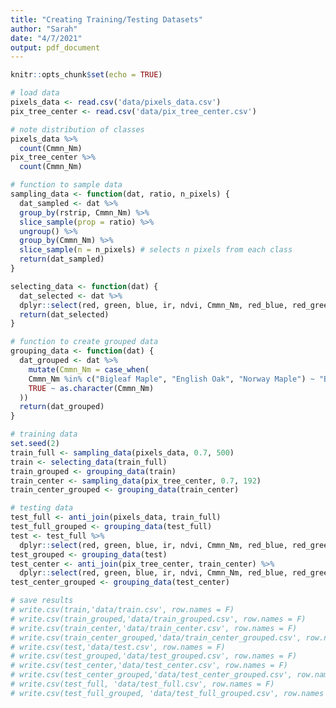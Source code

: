 ```yaml
---
title: "Creating Training/Testing Datasets"
author: "Sarah"
date: "4/7/2021"
output: pdf_document
---
```


```r
knitr::opts_chunk$set(echo = TRUE)
```

```r
# load data
pixels_data <- read.csv('data/pixels_data.csv')
pix_tree_center <- read.csv('data/pix_tree_center.csv')

# note distribution of classes
pixels_data %>%
  count(Cmmn_Nm)
pix_tree_center %>%
  count(Cmmn_Nm)
```

```r
# function to sample data
sampling_data <- function(dat, ratio, n_pixels) {
  dat_sampled <- dat %>%
  group_by(rstrip, Cmmn_Nm) %>%
  slice_sample(prop = ratio) %>%
  ungroup() %>%
  group_by(Cmmn_Nm) %>%
  slice_sample(n = n_pixels) # selects n pixels from each class
  return(dat_sampled)
}

selecting_data <- function(dat) {
  dat_selected <- dat %>%
  dplyr::select(red, green, blue, ir, ndvi, Cmmn_Nm, red_blue, red_green, blue_green)
  return(dat_selected)
}

# function to create grouped data
grouping_data <- function(dat) {
  dat_grouped <- dat %>%
    mutate(Cmmn_Nm = case_when(
    Cmmn_Nm %in% c("Bigleaf Maple", "English Oak", "Norway Maple") ~ "Broadleaf",
    TRUE ~ as.character(Cmmn_Nm)
  ))
  return(dat_grouped)
}
```

```r
# training data
set.seed(2)
train_full <- sampling_data(pixels_data, 0.7, 500)
train <- selecting_data(train_full)
train_grouped <- grouping_data(train)
train_center <- sampling_data(pix_tree_center, 0.7, 192)
train_center_grouped <- grouping_data(train_center)
```

```r
# testing data
test_full <- anti_join(pixels_data, train_full)
test_full_grouped <- grouping_data(test_full)
test <- test_full %>%
  dplyr::select(red, green, blue, ir, ndvi, Cmmn_Nm, red_blue, red_green, blue_green)
test_grouped <- grouping_data(test)
test_center <- anti_join(pix_tree_center, train_center) %>%
  dplyr::select(red, green, blue, ir, ndvi, Cmmn_Nm, red_blue, red_green, blue_green)
test_center_grouped <- grouping_data(test_center)
```

```r
# save results
# write.csv(train,'data/train.csv', row.names = F)
# write.csv(train_grouped,'data/train_grouped.csv', row.names = F)
# write.csv(train_center,'data/train_center.csv', row.names = F)
# write.csv(train_center_grouped,'data/train_center_grouped.csv', row.names = F)
# write.csv(test,'data/test.csv', row.names = F)
# write.csv(test_grouped,'data/test_grouped.csv', row.names = F)
# write.csv(test_center,'data/test_center.csv', row.names = F)
# write.csv(test_center_grouped,'data/test_center_grouped.csv', row.names = F)
# write.csv(test_full, 'data/test_full.csv', row.names = F)
# write.csv(test_full_grouped, 'data/test_full_grouped.csv', row.names = F)
```

